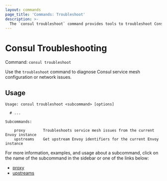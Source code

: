 ```yaml
---
layout: commands
page_title: 'Commands: Troubleshoot'
description: >-
  The `consul troubleshoot` command provides tools to troubleshoot Consul's service mesh configuration.
---
```


# Consul Troubleshooting

Command: `consul troubleshoot`

Use the `troubleshoot` command to diagnose Consul service mesh configuration or network issues.

## Usage

```text
Usage: consul troubleshoot <subcommand> [options]

  # ...

Subcommands:

    proxy        Troubleshoots service mesh issues from the current Envoy instance
    upstreams    Get upstream Envoy identifiers for the current Envoy instance
```

For more information, examples, and usage about a subcommand, click on the name
of the subcommand in the sidebar or one of the links below:

- [proxy](/consul/commands/troubleshoot/proxy)
- [upstreams](/consul/commands/troubleshoot/upstreams)
